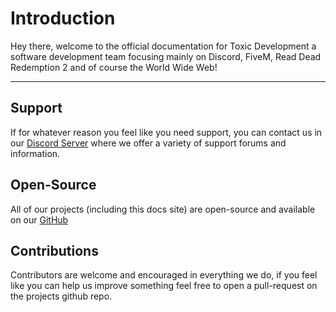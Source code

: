 # Introduction

Hey there, welcome to the official documentation for Toxic Development a software development team focusing
mainly on Discord, FiveM, Read Dead Redemption 2 and of course the World Wide Web!

---

## Support

If for whatever reason you feel like you need support, you can contact us in our [Discord Server](https://discord.gg/yTRcNSkDjt)
where we offer a variety of support forums and information.

## Open-Source

All of our projects (including this docs site) are open-source and available on our [GitHub](https://github.com/toxic-development)

## Contributions

Contributors are welcome and encouraged in everything we do, if you feel like you can help us improve something feel free to
open a pull-request on the projects github repo.
